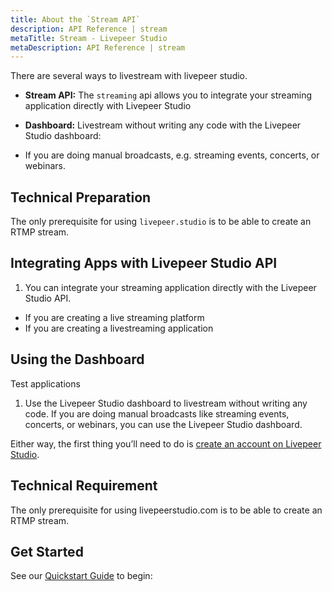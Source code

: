 ```yaml
---
title: About the `Stream API`
description: API Reference | stream
metaTitle: Stream - Livepeer Studio
metaDescription: API Reference | stream
---
```


There are several ways to livestream with livepeer studio. 

- **Stream API:** The `streaming` api allows you to integrate your streaming application directly with Livepeer Studio

- **Dashboard:** Livestream without writing any code with the Livepeer Studio dashboard:

- If you are doing manual broadcasts, e.g. streaming events, concerts, or
webinars.

## Technical Preparation
The only prerequisite for using `livepeer.studio` is to be able to create an RTMP stream.

## Integrating Apps with Livepeer Studio API

1. You can integrate your streaming application directly with the Livepeer Studio API.

- If you are creating a live streaming platform 
- If you are creating a livestreaming  application

## Using the Dashboard 

Test applications

1. Use the Livepeer Studio dashboard to livestream without writing any
code. If you are doing manual broadcasts like streaming events, concerts, or
webinars, you can use the Livepeer Studio dashboard.

Either way, the first thing you’ll need to do is
[create an account on Livepeer Studio](https://livepeer.studio/register).

## Technical Requirement

The only prerequisite for using livepeerstudio.com is to be able to create an RTMP stream.

## Get Started

See our [Quickstart Guide](/guides) to begin:



